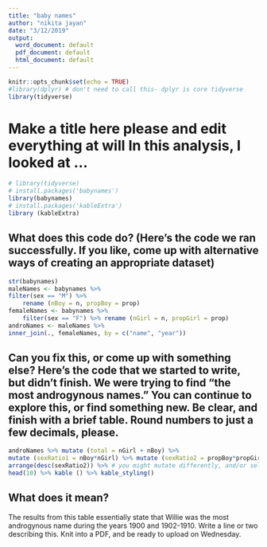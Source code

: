 ```yaml
--- 
title: "baby names" 
author: "nikita jayan" 
date: "3/12/2019" 
output: 
  word_document: default
  pdf_document: default
  html_document: default
--- 
```

```r
knitr::opts_chunk$set(echo = TRUE)
#library(dplyr) # don't need to call this- dplyr is core tidyverse
library(tidyverse) 
``` 
# Make a title here please and edit everything at will In this analysis, I looked at ...
```r
# library(tidyverse) 
# install.packages('babynames') 
library(babynames) 
# install.packages('kableExtra') 
library (kableExtra)
``` 
## What does this code do? (Here's the code we ran successfully. If you like, come up with alternative ways of creating an appropriate dataset)

```r
str(babynames) 
maleNames <- babynames %>% 
filter(sex == "M") %>% 
    rename (nBoy = n, propBoy = prop) 
femaleNames <- babynames %>% 
    filter(sex == "F") %>% rename (nGirl = n, propGirl = prop) 
androNames <- maleNames %>% 
inner_join(., femaleNames, by = c("name", "year")) 
``` 
## Can you fix this, or come up with something else? Here's the code that we started to write, but didn't finish. We were trying to find "the most androgynous names." You can continue to explore this, or find something new. Be clear, and finish with a brief table. Round numbers to just a few decimals, please. 
```r
androNames %>% mutate (total = nGirl + nBoy) %>% 
mutate (sexRatio1 = nBoy*nGirl) %>% mutate (sexRatio2 = propBoy*propGirl) %>% # arrange(desc(total)) 
arrange(desc(sexRatio2)) %>% # you might mutate differently, and/or select certain cases 
head(10) %>% kable () %>% kable_styling() 
```
## What does it mean? 
The results from this table essentially state that Willie was the most androgynous name during the years 1900 and 1902-1910. 
Write a line or two describing this. Knit into a PDF, and be ready to upload on Wednesday. 
